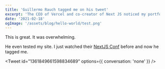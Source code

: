```yaml
---
title: 'Guillermo Rauch tagged me on his tweet'
excerpt: 'The CEO of Vercel and co-creator of Next JS noticed my portfolio'
date: '2021-02-18'
ogImage: '/assets/blog/hello-world/test.png'
---
```


This is great. It was overwhelming.

<Tweet id="1361849656741793793" />

He even tested my site. I just watched their [NextJS Conf](https://www.youtube.com/watch?v=1-NzQ9ObsfM&t=4s) before and now he tagged me.

<Tweet id="1361849661598834689" options={{ conversation: 'none' }} />

